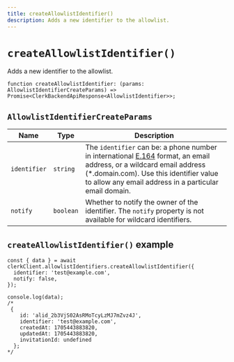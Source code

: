 ```yaml
---
title: createAllowlistIdentifier()
description: Adds a new identifier to the allowlist.
---
```


# `createAllowlistIdentifier()`

Adds a new identifier to the allowlist.

```tsx
function createAllowlistIdentifier: (params: AllowlistIdentifierCreateParams) => Promise<ClerkBackendApiResponse<AllowlistIdentifier>>;
```

## `AllowlistIdentifierCreateParams`

| Name | Type | Description |
| --- | --- | --- |
| `identifier` | `string` | The `identifier` can be: a phone number in international [E.164](https://en.wikipedia.org/wiki/E.164) format, an email address, or a wildcard email address (*.domain.com). Use this identifier value to allow any email address in a particular email domain. |
| `notify` | `boolean` | Whether to notify the owner of the identifier. The `notify` property is not available for wildcard identifiers. |

## `createAllowlistIdentifier()` example

```tsx
const { data } = await clerkClient.allowlistIdentifiers.createAllowlistIdentifier({
  identifier: 'test@example.com',
  notify: false,
});

console.log(data);
/*
 {
    id: 'alid_2b3VjS02AsRMoTcyLzMJ7mZvz4J',
    identifier: 'test@example.com',
    createdAt: 1705443883820,
    updatedAt: 1705443883820,
    invitationId: undefined
  };
*/
```
